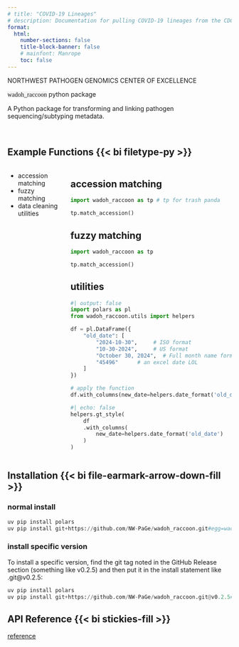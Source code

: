 ```yaml
---
# title: "COVID-19 Lineages"
# description: Documentation for pulling COVID-19 lineages from the CDC
format: 
  html: 
    number-sections: false
    title-block-banner: false
    # mainfont: Manrope
    toc: false
---
```


<!-- ::: {.container .column-page}

<h1 class="css-qp8v3">

::: css-nzw60t
NORTHWEST PATHOGEN GENOMICS CENTER OF EXCELLENCE
:::

wadoh_raccoon python package

</h1>

A Python package for transforming and linking pathogen sequencing/subtyping metadata.


::: -->

:::{.column-page}

::: css-nzw60t
NORTHWEST PATHOGEN GENOMICS CENTER OF EXCELLENCE
:::

:::{.title-header}
[wadoh_raccoon]{style="font-family: 'JetBrains Mono'; background: rgba(192,192,192,.16);"} python package
:::

A Python package for transforming and linking pathogen sequencing/subtyping metadata.

:::

<br>

:::{.column-page}

## Example Functions {{< bi filetype-py >}}

:::

::::{.column-page .columns}

:::{.column width="25%"}


- accession matching
- fuzzy matching
- data cleaning utilities

:::

:::{.column width="75%"}

:::{.panel-tabset}

## accession matching

```python
import wadoh_raccoon as tp # tp for trash panda

tp.match_accession()
```

## fuzzy matching

```python
import wadoh_raccoon as tp

tp.match_accession()
```

## utilities

```python
#| output: false
import polars as pl
from wadoh_raccoon.utils import helpers

df = pl.DataFrame({
    "old_date": [
        "2024-10-30",     # ISO format
        "10-30-2024",     # US format
        "October 30, 2024",  # Full month name format,
        "45496"      # an excel date LOL
    ]
})

# apply the function
df.with_columns(new_date=helpers.date_format('old_date'))

```

```python
#| echo: false
helpers.gt_style(
    df
    .with_columns(
        new_date=helpers.date_format('old_date')
    )
)
```

:::
:::

::::

:::{.column-page}

## Installation {{< bi file-earmark-arrow-down-fill >}}

:::{.panel-tabset}

### normal install

```python
uv pip install polars
uv pip install git+https://github.com/NW-PaGe/wadoh_raccoon.git#egg=wadoh_raccoon
```

### install specific version

To install a specific version, find the git tag noted in the GitHub Release section (something like v0.2.5) and then put it in the install statement like .git@v0.2.5:

```python
uv pip install polars
uv pip install git+https://github.com/NW-PaGe/wadoh_raccoon.git@v0.2.5#egg=wadoh_raccoon
```

:::

:::


:::{.column-page}

## API Reference {{< bi stickies-fill >}}


<a href="reference/index.qmd" class="button">reference</a>


:::


